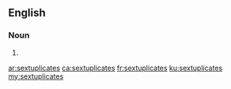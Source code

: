 ==English==

===Noun===
{{head|en}}

# {{plural of|sextuplicate}}

[[ar:sextuplicates]]
[[ca:sextuplicates]]
[[fr:sextuplicates]]
[[ku:sextuplicates]]
[[my:sextuplicates]]